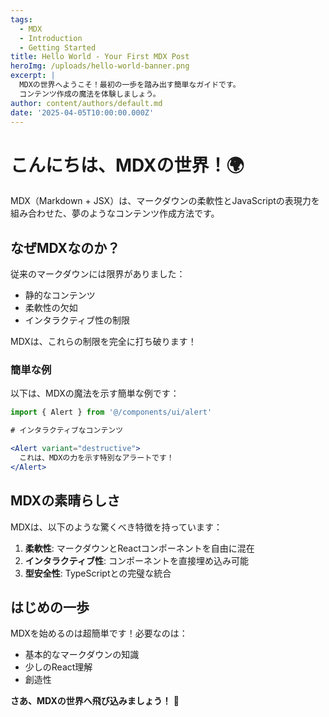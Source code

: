 ```yaml
---
tags:
  - MDX
  - Introduction
  - Getting Started
title: Hello World - Your First MDX Post
heroImg: /uploads/hello-world-banner.png
excerpt: |
  MDXの世界へようこそ！最初の一歩を踏み出す簡単なガイドです。
  コンテンツ作成の魔法を体験しましょう。
author: content/authors/default.md
date: '2025-04-05T10:00:00.000Z'
---
```


# こんにちは、MDXの世界！🌍

MDX（Markdown + JSX）は、マークダウンの柔軟性とJavaScriptの表現力を組み合わせた、夢のようなコンテンツ作成方法です。

## なぜMDXなのか？

従来のマークダウンには限界がありました：
- 静的なコンテンツ
- 柔軟性の欠如
- インタラクティブ性の制限

MDXは、これらの制限を完全に打ち破ります！

### 簡単な例

以下は、MDXの魔法を示す簡単な例です：

```jsx
import { Alert } from '@/components/ui/alert'

# インタラクティブなコンテンツ

<Alert variant="destructive">
  これは、MDXの力を示す特別なアラートです！
</Alert>
```

## MDXの素晴らしさ

MDXは、以下のような驚くべき特徴を持っています：

1. **柔軟性**: マークダウンとReactコンポーネントを自由に混在
2. **インタラクティブ性**: コンポーネントを直接埋め込み可能
3. **型安全性**: TypeScriptとの完璧な統合

## はじめの一歩

MDXを始めるのは超簡単です！必要なのは：
- 基本的なマークダウンの知識
- 少しのReact理解
- 創造性

**さあ、MDXの世界へ飛び込みましょう！** 🚀
